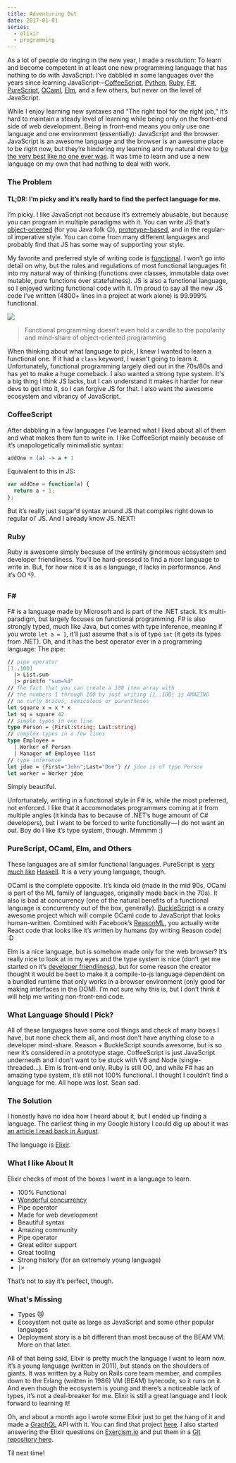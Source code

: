 ```yaml
---
title: Adventuring Out
date: 2017-01-01
series:
  - elixir
  - programming
---
```


As a lot of people do ringing in the new year, I made a resolution: To learn and become competent in at least one new programming language that has nothing to do with JavaScript. I’ve dabbled in some languages over the years since learning JavaScript—[CoffeeScript], [Python], [Ruby], [F#], [PureScript], [OCaml], [Elm], and a few others, but never on the level of JavaScript.

[coffeescript]: http://coffeescript.org/
[python]: https://www.python.org/
[ruby]: https://www.ruby-lang.org/en/
[f#]: http://fsharp.org/
[purescript]: http://www.purescript.org/
[ocaml]: https://ocaml.org/
[elm]: http://elm-lang.org/

<!--more-->

While I enjoy learning new syntaxes and “The right tool for the right job,” it’s hard to maintain a steady level of learning while being only on the front-end side of web development. Being in front-end means you only use one language and one environment (essentially): JavaScript and the browser. JavaScript is an awesome language and the browser is an awesome place to be right now, but they’re hindering my learning and my natural drive to [be the very best like no one ever was](https://youtu.be/JuYeHPFR3f0). It was time to learn and use a new language on my own that had nothing to deal with work.

### The Problem

#### TL;DR: I’m picky and it’s really hard to find the perfect language for me.

I’m picky. I like JavaScript not because it’s extremely abusable, but because you can program in multiple paradigms with it. You can write JS that’s [object-oriented][object-oriented] (for you Java folk 😉), [prototype-based], and in the regular-ol imperative style. You can come from many different languages and probably find that JS has some way of supporting your style.

[object-oriented]: https://developer.mozilla.org/en-US/docs/Learn/JavaScript/Objects/Object-oriented_JS
[prototype-based]: https://en.wikipedia.org/wiki/Prototype-based_programming

My favorite and preferred style of writing code is [functional]. I won’t go into detail on why, but the rules and regulations of most functional languages fit into my natural way of thinking (functions over classes, immutable data over mutable, pure functions over statefulness). JS is also a functional language, so I enjoyed writing functional code with it. I’m proud to say all the new JS code I’ve written (4800+ lines in a project at work alone) is 99.999% functional.

[functional]: https://en.wikipedia.org/wiki/Functional_programming

![](./assets/images/fp-trend.png)

> Functional programming doesn’t even hold a candle to the popularity and mind-share of object-oriented programming

When thinking about what language to pick, I knew I wanted to learn a functional one. If it had a `class` keyword, I wasn't going to learn it. Unfortunately, functional programming largely died out in the 70s/80s and has yet to make a huge comeback. I also wanted a strong type system. It's a big thing I think JS lacks, but I can understand it makes it harder for new devs to get into it, so I can forgive JS for that. I also want the awesome ecosystem and vibrancy of JavaScript.

### CoffeeScript

After dabbling in a few languages I’ve learned what I liked about all of them and what makes them fun to write in. I like CoffeeScript mainly because of it’s unapologetically minimalistic syntax:

```coffeescript
addOne = (a) -> a + 1
```

Equivalent to this in JS:

```js
var addOne = function(a) {
  return a + 1;
};
```

But it’s really just sugar’d syntax around JS that compiles right down to regular ol’ JS. And I already know JS. NEXT!

### Ruby

Ruby is awesome simply because of the entirely ginormous ecosystem and developer friendliness. You’ll be hard-pressed to find a nicer language to write in. But, for how nice it is as a language, it lacks in performance. And it’s OO 👎.

### F&#35;

F# is a language made by Microsoft and is part of the .NET stack. It’s multi-paradigm, but largely focuses on functional programming. F# is also strongly typed, much like Java, but comes with type inference, meaning if you wrote `let a = 1`, it'll just assume that `a` is of type `int` (it gets its types from .NET). Oh, and it has the best operator ever in a programming language: The pipe:

```fsharp
// pipe operator
[1..100]
  |> List.sum
  |> printfn "sum=%d"
// The fact that you can create a 100 item array with
// the numbers 1 through 100 by just writing [1..100] is AMAZING
// no curly braces, semicolons or parentheses
let square x = x * x
let sq = square 42
// simple types in one line
type Person = {First:string; Last:string}
// complex types in a few lines
type Employee =
  | Worker of Person
  | Manager of Employee list
// type inference
let jdoe = {First="John";Last="Doe"} // jdoe is of type Person
let worker = Worker jdoe
```

Simply beautiful.

Unfortunately, writing in a functional style in F# is, while the most preferred, not enforced. I like that it accommodates programmers coming at it from multiple angles (it kinda has to because of .NET’s huge amount of C# developers), but I want to be forced to write functionally — I do not want an out. Boy do I like it’s type system, though. Mmmmm :)

### PureScript, OCaml, Elm, and Others

These languages are all similar functional languages. PureScript is [very much like][influenced] [Haskell][haskell]. It is a very young language, though.

[haskell]: https://www.haskell.org/
[influenced]: https://github.com/purescript/documentation/blob/master/language/Differences-from-Haskell.md

OCaml is the complete opposite. It’s kinda old (made in the mid 90s, OCaml is part of the ML family of languages, originally made back in the 70s). It also is bad at concurrency (one of the natural benefits of a functional language is concurrency out of the box, generally). [BuckleScript] is a crazy awesome project which will compile OCaml code to JavaScript that looks human-written. Combined with Facebook’s [ReasonML], you actually write React code that looks like it’s written by humans (by writing Reason code) :D

[bucklescript]: https://github.com/bloomberg/bucklescript
[reasonml]: https://reasonml.github.io/

Elm is a nice language, but is somehow made only for the web browser? It’s really nice to look at in my eyes and the type system is nice (don’t get me started on it’s [developer friendliness]), but for some reason the creator thought it would be best to make it a compile-to-js language dependent on a bundled runtime that only works in a browser environment (only good for making interfaces in the DOM). I’m not sure why this is, but I don’t think it will help me writing non-front-end code.

[developer friendliness]: http://elm-lang.org/blog/compiler-errors-for-humans

### What Language Should I Pick?

All of these languages have some cool things and check of many boxes I have, but none check them all, and most don’t have anything close to a developer mind-share. Reason + BuckleScript sounds awesome, but is so new it’s considered in a prototype stage. CoffeeScript is just JavaScript underneath and I don’t want to be stuck with V8 and Node (single-threaded…). Elm is front-end only. Ruby is still OO, and while F# has an amazing type system, it’s still not 100% functional. I thought I couldn’t find a language for me. All hope was lost. Sean sad.

### The Solution

I honestly have no idea how I heard about it, but I ended up finding a language. The earliest thing in my Google history I could dig up about it was [an article I read back in August](https://blog.gitmonitor.com/gitmonitor-on-elixir-92a87c7eb382).

The language is [Elixir](http://elixir-lang.org/).

### What I like About It

Elixir checks of most of the boxes I want in a language to learn.

- 100% Functional
- [Wonderful concurrency](http://www.unlimitednovelty.com/2009/01/cutting-edge-of-vm-design.html)
- Pipe operator
- Made for web development
- Beautiful syntax
- Amazing community
- Pipe operator
- Great editor support
- Great tooling
- Strong history (for an extremely young language)
- `|>`

That’s not to say it’s perfect, though.

### What's Missing

- Types 😿
- Ecosystem not quite as large as JavaScript and some other popular languages
- Deployment story is a bit different than most because of the BEAM VM. More on that later.

All of that being said, Elixir is pretty much the language I want to learn now. It’s a young language (written in 2011), but stands on the shoulders of giants. It was written by a Ruby on Rails core team member, and compiles down to the Erlang (written in 1986) VM (BEAM) bytecode, so it runs on it. And even though the ecosystem is young and there’s a noticeable lack of types, it’s not a deal-breaker for me. Elixir is still a great language and I look forward to learning it!

Oh, and about a month ago I wrote some Elixir just to get the hang of it and made a [GraphQL](http://graphql.org/) API with it. You can find that project [here](https://github.com/sean-clayton/graph_ql). I also started answering the Elixir questions on [Exercism.io](http://exercism.io/) and put them in a [Git repository here](https://github.com/sean-clayton/exercism-answers).

Til next time!
